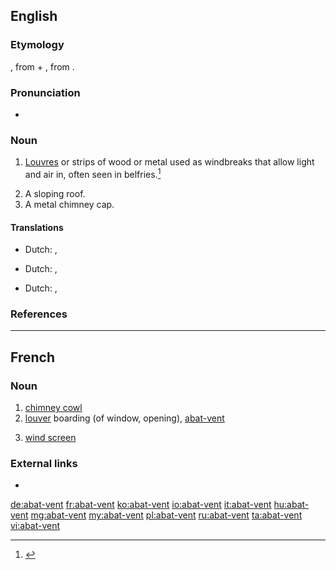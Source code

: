 ==English==

===Etymology===
{{borrowing|fr|lang=en}}, from {{term|abattre||to throw down|lang=fr}} + {{term|vent||wind|lang=fr}}, from {{etyl|la|en}} {{term|ventus|lang=la}}.

===Pronunciation===
* {{a|US}} {{IPA|/ɑ.ˌbɑ.ˈvɑ̃/|lang=en}}

===Noun===
{{en-noun}}

# {{context|architecture|lang=en}} [[louvre|Louvres]] or strips of wood or metal used as windbreaks that allow light and air in, often seen in belfries.<ref>{{R:MW3 1976|page=2}}</ref>
# A sloping roof.
# A metal chimney cap.

====Translations====
{{trans-top|louvres}}
* Dutch: {{t|nl|windscherm|n}},
{{trans-bottom}}

{{trans-top|sloping roof}}
* Dutch: {{t|nl|afdak|n}},
{{trans-bottom}}

{{trans-top|chimney cap}}
* Dutch: {{t|nl|schoorsteenkap|m}},
{{trans-bottom}}

===References===
<references/>

----

==French==

===Noun===
{{fr-noun|m|head=[[abat]]-[[vent]]}}

# [[chimney cowl]]
# [[louver]] boarding (of window, opening), [[#English|abat-vent]]
# {{context|agriculture|lang=fr}} [[wind screen]]

===External links===
* {{R:TLFi}}

[[de:abat-vent]]
[[fr:abat-vent]]
[[ko:abat-vent]]
[[io:abat-vent]]
[[it:abat-vent]]
[[hu:abat-vent]]
[[mg:abat-vent]]
[[my:abat-vent]]
[[pl:abat-vent]]
[[ru:abat-vent]]
[[ta:abat-vent]]
[[vi:abat-vent]]